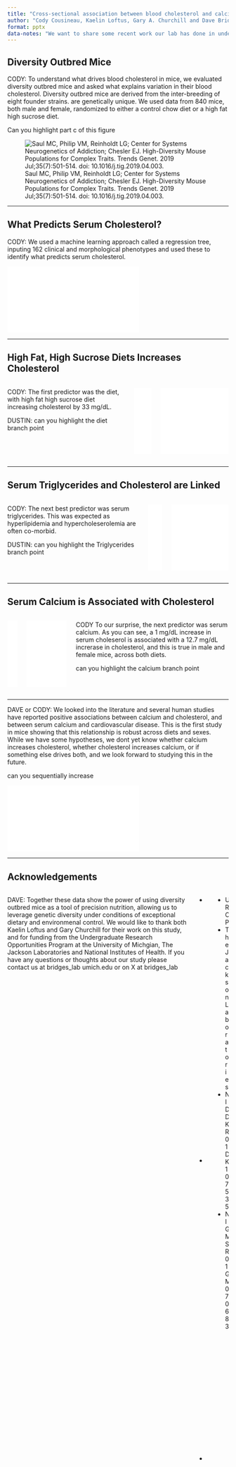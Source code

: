 ```yaml
---
title: "Cross-sectional association between blood cholesterol and calcium levels in genetically diverse strains of mice"
author: "Cody Cousineau, Kaelin Loftus, Gary A. Churchill and Dave Bridges"
format: pptx
data-notes: "We want to share some recent work our lab has done in understanding cholesterol levels.  Elevations in LDL-cholesterol cause cardiovascular disease, and is very important in preventing and treating disease.  However, separating the genetic, physiological and dietary influences of blood cholesterol in humans is difficult."
---
```




## Diversity Outbred Mice

::: {.notes}


CODY: To understand what drives blood cholesterol in mice, we evaluated diversity outbred mice and asked what explains variation in their blood cholesterol.  Diversity outbred mice are derived from the inter-breeding of eight founder strains. are genetically unique. We used data from 840 mice, both male and female, randomized to either a control chow diet or a high fat high sucrose diet.

<DUSTIN> Can you highlight part c of this figure
:::

![Saul MC, Philip VM, Reinholdt LG; Center for Systems Neurogenetics of Addiction; Chesler EJ. High-Diversity Mouse Populations for Complex Traits. Trends Genet. 2019 Jul;35(7):501-514. doi: 10.1016/j.tig.2019.04.003. ](https://www.ncbi.nlm.nih.gov/pmc/articles/PMC6571031/bin/nihms-1530844-f0001.jpg){fig-align="center"}

---

## What Predicts Serum Cholesterol?

::: {.notes}
CODY: We used a machine learning approach called a regression tree, inputing 162 clinical and morphological phenotypes and used these to identify what predicts serum cholesterol.
:::

![](../../Mouse Genetics/Cholesterol/figures/full-tree-4.pdf){fig-align="center"}

---

## High Fat, High Sucrose Diets Increases Cholesterol

:::: {.columns}

::: {.notes}
CODY: The first predictor was the diet, with high fat high sucrose diet increasing cholesterol by 33 mg/dL. 

DUSTIN: can you highlight the diet branch point
:::


::: {.column width="20%"}
![](../../Mouse Genetics/Cholesterol/figures/full-tree-4.pdf){fig-align="center"}
:::

::: {.column width="80%"}
![](../../Mouse Genetics/Cholesterol/figures/cholesterol-analysis-1.pdf ){fig-align="center"}
:::

::::

---

## Serum Triglycerides and Cholesterol are Linked

:::: {.columns}

::: {.notes}
CODY: The next best predictor was serum triglycerides.  This was expected as hyperlipidemia and hypercholeserolemia are often co-morbid.

DUSTIN: can you highlight the Triglycerides branch point
:::


::: {.column width="20%"}
![](../../Mouse Genetics/Cholesterol/figures/full-tree-4.pdf){fig-align="center"}
:::

::: {.column width="80%"}
![](../../Mouse Genetics/Cholesterol/figures/TG-1.pdf ){fig-align="center"}
:::

::::

---

## Serum Calcium is Associated with Cholesterol

:::: {.columns}

::: {.column width="20%"}
![](../../Mouse Genetics/Cholesterol/figures/full-tree-4.pdf){fig-align="center"}
:::

::: {.column width="80%"}
![](../../Mouse Genetics/Cholesterol/figures/Calcium-1.pdf ){fig-align="center"}
:::

::: {.notes}
CODY To our surprise, the next predictor was serum calcium.  As you can see, a 1 mg/dL increase in serum choleserol is associated with a 12.7 mg/dL increrase in cholesterol, and this is true in male and female mice, across both diets.

<Dustin>can you highlight the calcium branch point
:::

::::

---

::: {.notes}
DAVE or CODY: We looked into the literature and several human studies have reported positive associations between calcium and cholesterol, and between serum calcium and cardiovascular disease.  This is the first study in mice showing that this relationship is robust across diets and sexes.  While we have some hypotheses, we dont yet know whether calcium increases cholesterol, whether cholesterol increases calcium, or if something else drives both, and we look forward to studying this in the future. 

<Dustin>can you sequentially increase 
:::

![](Graphicalabstract_figure.pdf){fig-align="center"}

---

## Acknowledgements



:::: {.columns}

::: {.notes}
DAVE:  Together these data show the power of using diversity outbred mice as a tool of precision nutrition, allowing us to leverage genetic diversity under conditions of exceptional dietary and environmenal control.  We would like to thank both Kaelin Loftus and Gary Churchill for their work on this study, and for funding from the Undergraduate Research Opportunities Program at the University of Michgian, The Jackson Laboratories and National Institutes of Health.  If you have any questions or thoughts about our study please contact us at bridges_lab <at> umich.edu or on X at bridges_lab
:::

::: {.column width="40%"}
 - Kaelin Loftus (University of Michigan)
 - Gary A. Churchill (The Jackson Laboratories)
 
 - Contact us at bridges_lab@umich.edu or bridges_lab on social
:::

::: {.column width="60%"}
- UROP
- The Jackson Laboratories
- NIDDK R01DK107535 
- NIGMS R01GM070683 
:::

::::


